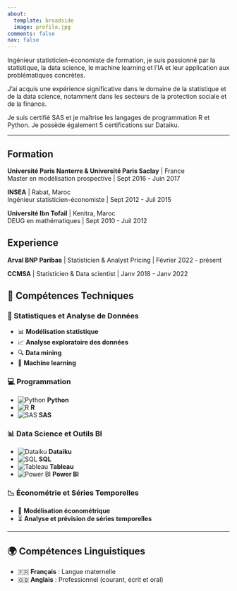 ```yaml
---
about:
  template: broadside
  image: profile.jpg
comments: false
nav: false
---
```


Ingénieur statisticien-économiste de formation, je suis passionné par la statistique, la data science, le machine learning et l'IA et leur application aux problématiques concrètes. 

J'ai acquis une expérience significative dans le domaine de la statistique et de la data science, notamment dans les secteurs de la protection sociale et de la finance.

Je suis certifié SAS et je maîtrise les langages de programmation R et Python. Je possède également 5 certifications sur Dataiku.
<hr>

## Formation

**Université Paris Nanterre & Université Paris Saclay** \| France <br/> Master en modélisation prospective \| Sept 2016 - Juin 2017

**INSEA** \| Rabat, Maroc <br/> Ingénieur statisticien-économiste \| Sept 2012 - Juil 2015

**Université Ibn Tofail** \| Kenitra, Maroc <br/> DEUG en mathématiques \| Sept 2010 - Juil 2012

## Experience

**Arval BNP Paribas** \| Statisticien & Analyst Pricing \| Février 2022 - présent

**CCMSA** \| Statisticien & Data scientist \| Janv 2018 - Janv 2022


## 🌟 Compétences Techniques  

### 🧮 Statistiques et Analyse de Données  
- 📊 **Modélisation statistique**  
- 📈 **Analyse exploratoire des données**  
- 🔍 **Data mining**  
- 🤖 **Machine learning**  

### 💻 Programmation  
- ![Python](https://img.icons8.com/color/48/000000/python.png) **Python**  
- ![R](https://img.icons8.com/external-flatart-icons-outline-flatarticons/64/000000/external-r-data-science-flatart-icons-outline-flatarticons.png) **R**  
- ![SAS](https://img.icons8.com/color/48/000000/sas.png) **SAS**  

### 📊 Data Science et Outils BI  
- ![Dataiku](https://img.icons8.com/color/48/000000/dataiku.png) **Dataiku**  
- ![SQL](https://img.icons8.com/color/48/000000/sql.png) **SQL**  
- ![Tableau](https://img.icons8.com/color/48/000000/tableau-software.png) **Tableau**  
- ![Power BI](https://img.icons8.com/color/48/000000/power-bi.png) **Power BI**  

### 📉 Économétrie et Séries Temporelles  
- 🧮 **Modélisation économétrique**  
- ⏳ **Analyse et prévision de séries temporelles**  

---

## 🌍 Compétences Linguistiques  
- 🇫🇷 **Français** : Langue maternelle  
- 🇬🇧 **Anglais** : Professionnel (courant, écrit et oral)  



